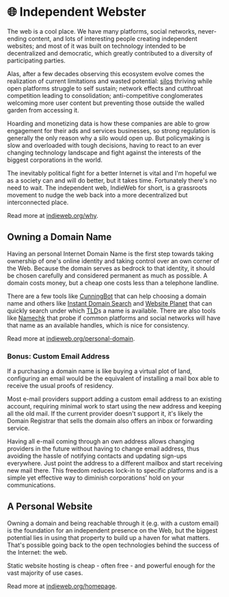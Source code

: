 # 🌐 Independent Webster

The web is a cool place. We have many platforms, social networks, never-ending
content, and lots of interesting people creating independent websites; and most
of it was built on technology intended to be decentralized and democratic, which
greatly contributed to a diversity of participating parties.

Alas, after a few decades observing this ecosystem evolve comes the realization
of current limitations and wasted potential: [silos][] thriving while open
platforms struggle to self sustain; network effects and cutthroat competition
leading to consolidation; anti-competitive conglomerates welcoming more user
content but preventing those outside the walled garden from accessing it.

[silos]: https://indieweb.org/silo

Hoarding and monetizing data is how these companies are able to grow engagement
for their ads and services businesses, so strong regulation is generally the
only reason why a silo would open up. But policymaking is slow and overloaded
with tough decisions, having to react to an ever changing technology landscape
and fight against the interests of the biggest corporations in the world.

The inevitably political fight for a better Internet is vital and I'm hopeful we
as a society can and will do better, but it takes time. Fortunately there's no
need to wait. The independent web, IndieWeb for short, is a grassroots movement
to nudge the web back into a more decentralized but interconnected place.

Read more at [indieweb.org/why](https://indieweb.org/why).

## Owning a Domain Name

Having an personal Internet Domain Name is the first step towards taking
ownership of one's online identity and taking control over an own corner of the
Web. Because the domain serves as bedrock to that identity, it should be chosen
carefully and considered permanent as much as possible. A domain costs money,
but a cheap one costs less than a telephone landline.

There are a few tools like [CunningBot][] that can help choosing a domain name
and others like [Instant Domain Search][] and [Website Planet][] that can
quickly search under which [TLD][]s a name is available. There are also tools
like [Namechk][] that probe if common platforms and social networks will have
that name as an available handles, which is nice for consistency.

[CunningBot]: https://cunningbot.com
[Instant Domain Search]: https://instantdomainsearch.com/
[Website Planet]: https://www.websiteplanet.com/webtools/domain-name-generator/
[TLD]: https://en.wikipedia.org/wiki/Top-level_domain
[Namechk]: https://namechk.com

Read more at [indieweb.org/personal-domain](https://indieweb.org/personal-domain).

### Bonus: Custom Email Address

If a purchasing a domain name is like buying a virtual plot of land, configuring
an email would be the equivalent of installing a mail box able to receive the
usual proofs of residency.

Most e-mail providers support adding a custom email address to an existing
account, requiring minimal work to start using the new address and keeping all
the old mail. If the current provider doesn't support it, it's likely the Domain
Registrar that sells the domain also offers an inbox or forwarding service.

Having all e-mail coming through an own address allows changing providers in the
future without having to change email address, thus avoiding the hassle of
notifying contacts and updating sign-ups everywhere. Just point the address to a
different mailbox and start receiving new mail there. This freedom reduces
lock-in to specific platforms and is a simple yet effective way to diminish
corporations' hold on your communications.

## A Personal Website

Owning a domain and being reachable through it (e.g. with a custom email) is the
foundation for an independent presence on the Web, but the biggest potential
lies in using that property to build up a haven for what matters. That's
possible going back to the open technologies behind the success of the Internet:
the web.

Static website hosting is cheap - often free - and powerful enough for the vast
majority of use cases.

Read more at [indieweb.org/homepage](https://indieweb.org/homepage).
